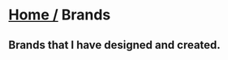 
# <span className="not-prose transition-all text-muted-foreground hover:text-accent-foreground">[Home /](/)</span> Brands

## Brands that I have designed and created.

<ImageGrid />
